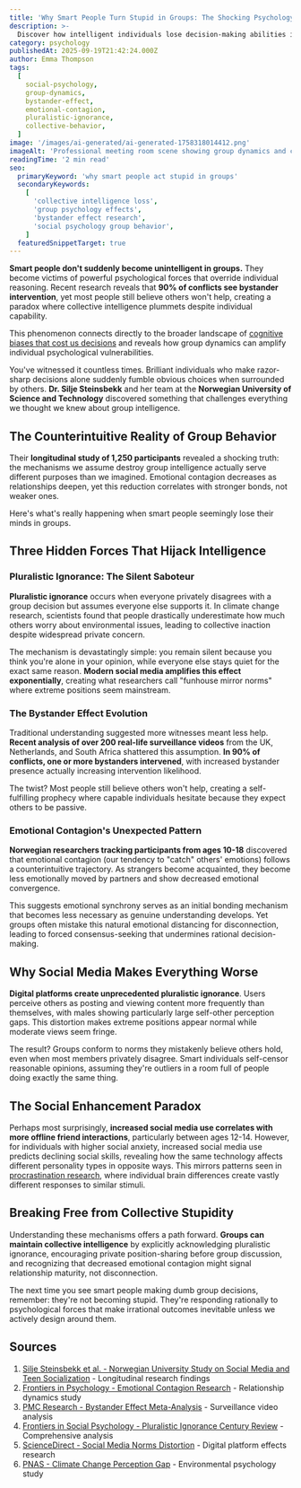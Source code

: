 ```yaml
---
title: 'Why Smart People Turn Stupid in Groups: The Shocking Psychology Behind Collective Intelligence Loss'
description: >-
  Discover how intelligent individuals lose decision-making abilities in group settings through groundbreaking social psychology research on bystander effects, emotional contagion, and pluralistic ignorance.
category: psychology
publishedAt: 2025-09-19T21:42:24.000Z
author: Emma Thompson
tags:
  [
    social-psychology,
    group-dynamics,
    bystander-effect,
    emotional-contagion,
    pluralistic-ignorance,
    collective-behavior,
  ]
image: '/images/ai-generated/ai-generated-1758318014412.png'
imageAlt: 'Professional meeting room scene showing group dynamics and collective behavior in psychology research documentation style'
readingTime: '2 min read'
seo:
  primaryKeyword: 'why smart people act stupid in groups'
  secondaryKeywords:
    [
      'collective intelligence loss',
      'group psychology effects',
      'bystander effect research',
      'social psychology group behavior',
    ]
  featuredSnippetTarget: true
---
```


**Smart people don't suddenly become unintelligent in groups.** They become victims of powerful psychological forces that override individual reasoning. Recent research reveals that **90% of conflicts see bystander intervention**, yet most people still believe others won't help, creating a paradox where collective intelligence plummets despite individual capability.

This phenomenon connects directly to the broader landscape of [cognitive biases that cost us decisions](/psychology/your-brain-lies-to-you-cognitive-biases-2025) and reveals how group dynamics can amplify individual psychological vulnerabilities.

You've witnessed it countless times. Brilliant individuals who make razor-sharp decisions alone suddenly fumble obvious choices when surrounded by others. **Dr. Silje Steinsbekk** and her team at the **Norwegian University of Science and Technology** discovered something that challenges everything we thought we knew about group intelligence.

## The Counterintuitive Reality of Group Behavior

Their **longitudinal study of 1,250 participants** revealed a shocking truth: the mechanisms we assume destroy group intelligence actually serve different purposes than we imagined. Emotional contagion decreases as relationships deepen, yet this reduction correlates with stronger bonds, not weaker ones.

Here's what's really happening when smart people seemingly lose their minds in groups.

## Three Hidden Forces That Hijack Intelligence

### Pluralistic Ignorance: The Silent Saboteur

**Pluralistic ignorance** occurs when everyone privately disagrees with a group decision but assumes everyone else supports it. In climate change research, scientists found that people drastically underestimate how much others worry about environmental issues, leading to collective inaction despite widespread private concern.

The mechanism is devastatingly simple: you remain silent because you think you're alone in your opinion, while everyone else stays quiet for the exact same reason. **Modern social media amplifies this effect exponentially**, creating what researchers call "funhouse mirror norms" where extreme positions seem mainstream.

### The Bystander Effect Evolution

Traditional understanding suggested more witnesses meant less help. **Recent analysis of over 200 real-life surveillance videos** from the UK, Netherlands, and South Africa shattered this assumption. **In 90% of conflicts, one or more bystanders intervened**, with increased bystander presence actually increasing intervention likelihood.

The twist? Most people still believe others won't help, creating a self-fulfilling prophecy where capable individuals hesitate because they expect others to be passive.

### Emotional Contagion's Unexpected Pattern

**Norwegian researchers tracking participants from ages 10-18** discovered that emotional contagion (our tendency to "catch" others' emotions) follows a counterintuitive trajectory. As strangers become acquainted, they become less emotionally moved by partners and show decreased emotional convergence.

This suggests emotional synchrony serves as an initial bonding mechanism that becomes less necessary as genuine understanding develops. Yet groups often mistake this natural emotional distancing for disconnection, leading to forced consensus-seeking that undermines rational decision-making.

## Why Social Media Makes Everything Worse

**Digital platforms create unprecedented pluralistic ignorance**. Users perceive others as posting and viewing content more frequently than themselves, with males showing particularly large self-other perception gaps. This distortion makes extreme positions appear normal while moderate views seem fringe.

The result? Groups conform to norms they mistakenly believe others hold, even when most members privately disagree. Smart individuals self-censor reasonable opinions, assuming they're outliers in a room full of people doing exactly the same thing.

## The Social Enhancement Paradox

Perhaps most surprisingly, **increased social media use correlates with more offline friend interactions**, particularly between ages 12-14. However, for individuals with higher social anxiety, increased social media use predicts declining social skills, revealing how the same technology affects different personality types in opposite ways. This mirrors patterns seen in [procrastination research](/psychology/the-psychology-behind-why-we-procrastinate-even-when-we-know), where individual brain differences create vastly different responses to similar stimuli.

## Breaking Free from Collective Stupidity

Understanding these mechanisms offers a path forward. **Groups can maintain collective intelligence** by explicitly acknowledging pluralistic ignorance, encouraging private position-sharing before group discussion, and recognizing that decreased emotional contagion might signal relationship maturity, not disconnection.

The next time you see smart people making dumb group decisions, remember: they're not becoming stupid. They're responding rationally to psychological forces that make irrational outcomes inevitable unless we actively design around them.

## Sources

1. [Silje Steinsbekk et al. - Norwegian University Study on Social Media and Teen Socialization](https://www.psypost.org/social-media-has-a-counterintuitive-effect-on-teen-socialization-study-suggests/) - Longitudinal research findings
2. [Frontiers in Psychology - Emotional Contagion Research](https://online.ucpress.edu/collabra/article/11/1/136874/210595/How-Emotion-Contagion-Changes-as-Strangers-Become) - Relationship dynamics study
3. [PMC Research - Bystander Effect Meta-Analysis](https://pmc.ncbi.nlm.nih.gov/articles/PMC6099971/) - Surveillance video analysis
4. [Frontiers in Social Psychology - Pluralistic Ignorance Century Review](https://www.frontiersin.org/journals/social-psychology/articles/10.3389/frsps.2023.1260896/full) - Comprehensive analysis
5. [ScienceDirect - Social Media Norms Distortion](https://www.sciencedirect.com/science/article/abs/pii/S2352250X24001313) - Digital platform effects research
6. [PNAS - Climate Change Perception Gap](https://pmc.ncbi.nlm.nih.gov/articles/PMC6216292/) - Environmental psychology study
